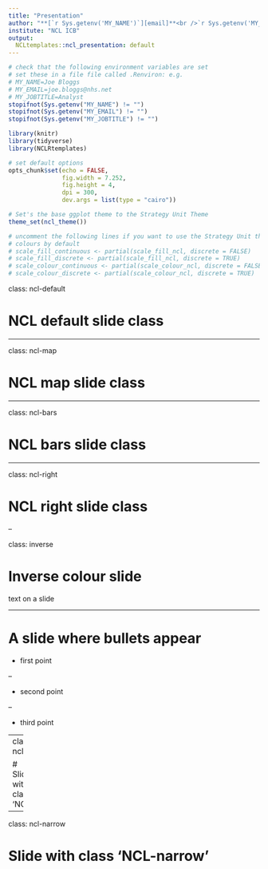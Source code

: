 ```yaml
---
title: "Presentation"
author: "**[`r Sys.getenv('MY_NAME')`][email]**<br />`r Sys.getenv('MY_JOBTITLE')`"
institute: "NCL ICB"
output:
  NCLtemplates::ncl_presentation: default
---
```


```r
# check that the following environment variables are set
# set these in a file file called .Renviron: e.g.
# MY_NAME=Joe Bloggs
# MY_EMAIL=joe.bloggs@nhs.net
# MY_JOBTITLE=Analyst
stopifnot(Sys.getenv("MY_NAME") != "")
stopifnot(Sys.getenv("MY_EMAIL") != "")
stopifnot(Sys.getenv("MY_JOBTITLE") != "")

library(knitr)
library(tidyverse)
library(NCLRtemplates)

# set default options
opts_chunk$set(echo = FALSE,
               fig.width = 7.252,
               fig.height = 4,
               dpi = 300,
               dev.args = list(type = "cairo"))

# Set's the base ggplot theme to the Strategy Unit Theme
theme_set(ncl_theme())

# uncomment the following lines if you want to use the Strategy Unit theme
# colours by default
# scale_fill_continuous <- partial(scale_fill_ncl, discrete = FALSE)
# scale_fill_discrete <- partial(scale_fill_ncl, discrete = TRUE)
# scale_colour_continuous <- partial(scale_colour_ncl, discrete = FALSE)
# scale_colour_discrete <- partial(scale_colour_ncl, discrete = TRUE)
```

class: ncl-default

# NCL default slide class

---

class: ncl-map

# NCL map slide class

---

class: ncl-bars

# NCL bars slide class

---

class: ncl-right

# NCL right slide class

--

class: inverse

# Inverse colour slide

text on a slide

---

# A slide where bullets appear

* first point
 
--

* second point

--

* third point

---
class: ncl

# Slide with class 'NCL'

---
class: ncl-narrow

# Slide with class 'NCL-narrow'

[//]: <> (URL's / References --------------------------------------------------)
[email]:mailto:`r Sys.getenv("MY_EMAIL")`
[web]:https://www.nclhealthandcare.org.uk/
